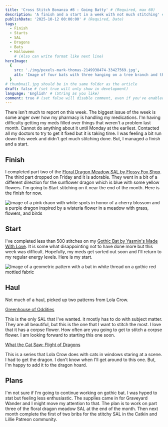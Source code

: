 ```yaml
---
title: 'Cross Stitch Bonanza #8 : Going Batty' # (Required, max 60)
description: 'A finish and a start in a week with not much stitching' # (Required, 10 to 160)
publishDate: '2025-10-12 00:00:00' # (Required, Date)
tags:
  - Finish
  - Starts
  - SAL
  - Dragons
  - Bats
  - Halloween
    # (Also can write format like next line)
heroImage:
  {
    src: './img/pexels-mark-thomas-2149938474-33427569.jpg',
    alt: 'Image of four bats with three hanging on a tree branch and the other flying in the air'
  }
# thumbnail.jpg should be in the same folder as the article
draft: false # (set true will only show in development)
language: 'English' # (String as you like)
comment: true # (set false will disable comment, even if you've enabled it in site-config)
---
```


There isn't much to report on this week. The biggest
issue of the week is some anger over how my pharmacy
is handling my medications. I'm having
difficulty getting my meds filled over things that
weren't a problem last month. Cannot do anything about it
until Monday at the earliest. Contacted all my doctors
to try to get it fixed but it is taking time. I was feeling
a bit run down this week and didn't get much stitching done. But,
I managed a finish and a start.

## Finish

I completed part two of the [Floral Dragon Meadow SAL by Flossy Fox Shop](https://www.etsy.com/listing/4322334131/flower-dragon-meadow-stitch-along-6). The
third part dropped on Friday and it is adorable. They went in a bit of a different direction
for the sunflower dragon which is blue with some yellow flowers. I'm going to Start
stitching on it near the end of the month. Here is the finish for now.

![image of a pink draon with white spots in honor of a cherry blossom and a purple dragon inspired by a wisteria flower in a meadow with grass, flowers, and birds](./img/floral-meadow-dragon-part-two-final.jpg)

## Start

I've completed less than 500 stitches on my [Gothic Bat by Yasmin's Made With Love](https://123stitch.com/item/Yasmins-Made-With-Love-Gothic-Bat-Halloween-Cross-Stitch-Pattern/YMWL-0010).
It is some what disappointing not to have done more but this week was difficult. Hopefully, my meds get sorted out
soon and I'll return to my regular energy levels. Here is my start.

![Image of a geometric pattern with a bat in white thread on a gothic red mottled fabric](./img/gothic-bat.jpg)

## Haul

Not much of a haul, picked up two patterns from Lola Crow.

[Greenhouse of Oddities](https://lolacrowcrossstitch.com/products/greenhouse-of-oddities-sal)

This is the only SAL that I've wanted. it mostly has to do with subject matter. They are all beautiful, but
this is the one that I want to stitch the most. I love that it has a corpse flower. How often are you going to get
to stitch a corpse flower. I am looking forward to starting this one soon.

[What the Cat Saw: Flight of Dragons](https://lolacrowcrossstitch.com/products/cross-stitch-pattern-cat-and-dragon-pdf-instant-download)

This is a series that Lola Crow does with cats in windows staring at a scene. I had to get the dragon. I don't
know when I'll get around to this one. But, I'm happy to add it to the dragon hoard.

## Plans

I'm not sure if I'm going to continue working on gothic bat. I was hyped to stat but feeling
less enthusiastic. The supplies came in for Graveyard Wander and I might move my attention to that. The plan is to
work on part three of the floral dragon meadow SAL at the end of the month. Then next month complete the first of
two bribs for the stitchy SAL in the Catkin and Lillie Patreon community.
